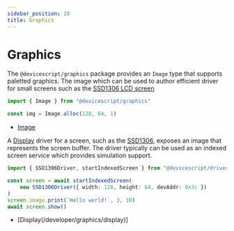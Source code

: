 ```yaml
---
sidebar_position: 10
title: Graphics
---
```


# Graphics

The `@devicescript/graphics` package provides an `Image` type that supports
paletted graphics.
The image which can be used to author efficient driver for small screens
such as the [SSD1306 LCD screen](/api/drivers/ssd1306)

```ts
import { Image } from "@devicescript/graphics"

const img = Image.alloc(128, 64, 1)
```

-   [Image](/developer/graphics/image)

A [Display](/developer/graphics/display) driver for a screen, such as the [SSD1306](/api/drivers/ssd1306),
exposes an image that represents the screen buffer. The driver typically
can be used as an indexed screen service which provides simulation support.

```ts
import { SSD1306Driver, startIndexedScreen } from "@devicescript/drivers"

const screen = await startIndexedScreen(
    new SSD1306Driver({ width: 128, height: 64, devAddr: 0x3c })
)
screen.image.print(`Hello world!`, 3, 10)
await screen.show()
```

-   [Display(/developer/graphics/display)]
